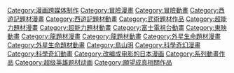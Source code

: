 {{noteTA
|G1=DragonBall
}}
{{Catmore}}
{{Commonscat|Dragon Ball}}

{{DEFAULTSORT:Dragon Ball}}
[[Category:漫画跨媒体制作|Category:漫画跨媒体制作]]
[[Category:冒險漫畫|Category:冒險漫畫]]
[[Category:冒險動畫|Category:冒險動畫]]
[[Category:西遊記題材漫畫|Category:西遊記題材漫畫]]
[[Category:西遊記題材動畫|Category:西遊記題材動畫]]
[[Category:武術題材作品|Category:武術題材作品]]
[[Category:超能力題材漫畫|Category:超能力題材漫畫]]
[[Category:超能力題材動畫|Category:超能力題材動畫]]
[[Category:富士電視台動畫|Category:富士電視台動畫]]
[[Category:東映動畫|Category:東映動畫]]
[[Category:龍題材漫畫|Category:龍題材漫畫]]
[[Category:龍題材動畫|Category:龍題材動畫]]
[[Category:外星生命題材漫畫|Category:外星生命題材漫畫]]
[[Category:外星生命題材動畫|Category:外星生命題材動畫]]
[[Category:鳥山明|Category:鳥山明]]
[[Category:科學奇幻漫畫|Category:科學奇幻漫畫]]
[[Category:科學奇幻動畫|Category:科學奇幻動畫]]
[[Category:改编成电影的日本漫画|Category:改编成电影的日本漫画]]
[[Category:系列動畫作品|Category:系列動畫作品]]
[[Category:超级英雄题材动画|Category:超级英雄题材动画]]
[[Category:願望成真相關作品|Category:願望成真相關作品]]